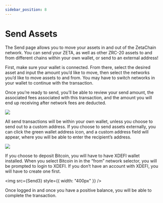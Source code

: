 ```yaml
---
sidebar_position: 8
---
```



# Send Assets

The Send page allows you to move your assets in and out of the ZetaChain
network. You can send your ZETA, as well as other ZRC-20 assets to and from
different chains within your own wallet, or send to an external address!

First, make sure your wallet is connected. From there, select the desired asset
and input the amount you’d like to move, then select the networks you’d like to
move assets to and from. You may have to switch networks in your wallet to
continue with the transaction.

Once you’re ready to send, you’ll be able to review your send amount, the
associated fees associated with this transaction, and the amount you will end up
receiving after network fees are deducted.

![](/img/docs/zetahub/send-1.png)

All send transactions will be within your own wallet, unless you choose to send
out to a custom address. If you choose to send assets externally, you can click
the green wallet address icon, and a custom address field will appear, where you
will be able to enter the recipient’s address.

![](/img/docs/zetahub/send-2.png)

If you choose to deposit Bitcoin, you will have to have XDEFI wallet installed.
When you select Bitcoin in in the “from” network selector, you will be prompted
to login to XDEFI. If you don’t have an account with XDEFI, you will have to
create one first.

<img src={Send3} style={{ width: "400px" }} />

Once logged in and once you have a positive balance, you will be able to
complete the transaction.
